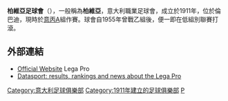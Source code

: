 {{Infobox football club
|  clubname = 柏維亞
|  image    = <!-- 檔案不存在 [[Image:AC_Pavia_Logo.png|130px]] ，可從英文維基百科取得 -->
|  fullname = Associazione Calcio Pavia S.r.l.
|  nickname = ''Azzurri'' (藍軍)<br/>''Longobardi'' (Longobards)
|  founded  = 1911
|  ground   = [[Stadio_Pietro_Fortunati|Stadio Pietro Fortunati]],<br/>[[Pavia|Pavia]], [[意大利|意大利]]
|  capacity = 6,000
|  league   = [[意大利足球卓越联赛|意大利卓越联赛]]
|  season   = 2020–21
|  position = B組, 第7名
|  pattern_la1=|pattern_b1=|pattern_ra1=
|  leftarm1=0000FF|body1=0000FF|rightarm1=0000FF|shorts1=FFFFFF|socks1=FFFFFF
|  pattern_la2=|pattern_b2=|pattern_ra2=
|  leftarm2=FFFFFF|body2=FFFFFF|rightarm2=FFFFFF|shorts2=0000FF|socks2=0000FF
}}

'''柏維亞足球會'''（{{lang-it|Associazione Calcio Pavia}}），一般稱為'''柏維亞'''，意大利職業足球會，成立於1911年，位於倫巴迪，現時於[[意丙|意丙]]A組作賽。球會自1955年曾戰乙組後，便一即在低組別聯賽打滾。

==外部連結==
*[https://web.archive.org/web/20080730220841/http://www.lega-calcio-serie-c.it/index.html Official Website] Lega Pro
*[https://web.archive.org/web/20110724000553/http://www.datasport.it/calcio/legapro/ Datasport: results, rankings and news about the Lega Pro]

[[Category:意大利足球俱樂部|Category:意大利足球俱樂部]]
[[Category:1911年建立的足球俱樂部|Category:1911年建立的足球俱樂部]]
[[Category:倫巴底大區足球會|P]]